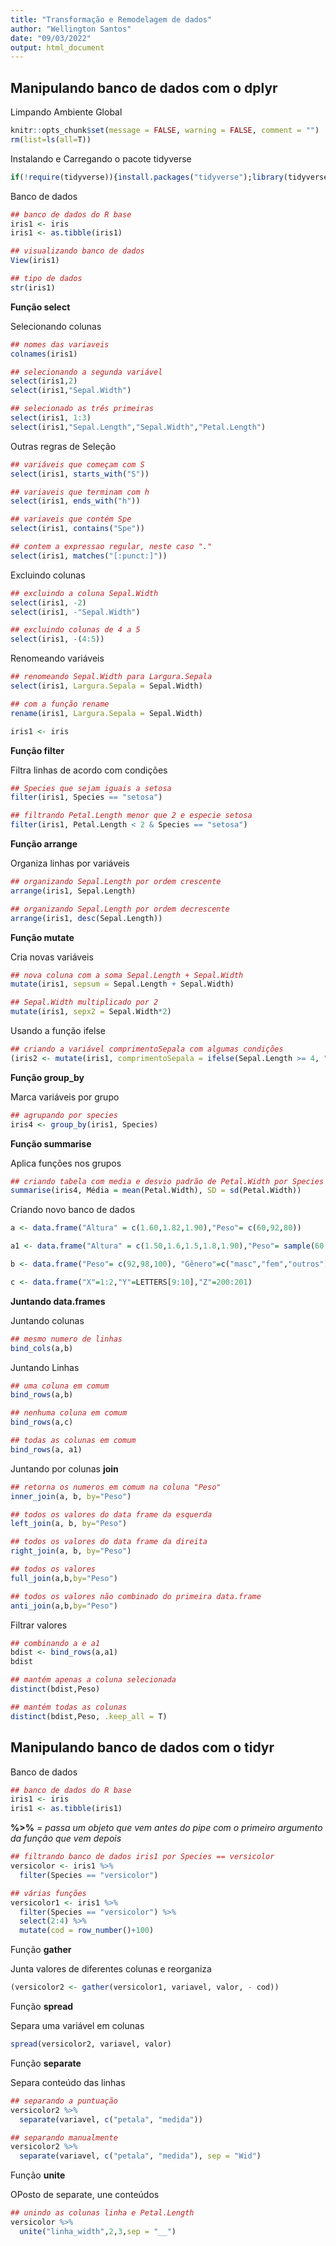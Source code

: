 ```yaml
---
title: "Transformação e Remodelagem de dados"
author: "Wellington Santos"
date: "09/03/2022"
output: html_document
---
```


## Manipulando banco de dados com o dplyr

Limpando Ambiente Global
```r
knitr::opts_chunk$set(message = FALSE, warning = FALSE, comment = "")
rm(list=ls(all=T))
```

Instalando e Carregando o pacote tidyverse
```r
if(!require(tidyverse)){install.packages("tidyverse");library(tidyverse)}
```

Banco de dados
```r
## banco de dados do R base
iris1 <- iris
iris1 <- as.tibble(iris1)

## visualizando banco de dados
View(iris1)

## tipo de dados
str(iris1)
```
**Função select** 

Selecionando colunas
```r
## nomes das variaveis
colnames(iris1)
```

```r
## selecionando a segunda variável
select(iris1,2)
select(iris1,"Sepal.Width")
```

```r

## selecionado as três primeiras
select(iris1, 1:3)
select(iris1,"Sepal.Length","Sepal.Width","Petal.Length")
```

Outras regras de Seleção
```r
## variáveis que começam com S
select(iris1, starts_with("S"))
```

```r
## variaveis que terminam com h
select(iris1, ends_with("h"))
```

```r
## variaveis que contém Spe
select(iris1, contains("Spe"))
```

```r
## contem a expressao regular, neste caso "."
select(iris1, matches("[:punct:]"))
```


Excluindo colunas

```r
## excluindo a coluna Sepal.Width
select(iris1, -2)
select(iris1, -"Sepal.Width")
```

```r
## excluindo colunas de 4 a 5
select(iris1, -(4:5))
```

Renomeando variáveis 

```r
## renomeando Sepal.Width para Largura.Sepala
select(iris1, Largura.Sepala = Sepal.Width)

## com a função rename
rename(iris1, Largura.Sepala = Sepal.Width)
```

```r
iris1 <- iris
```

**Função filter**

Filtra linhas de acordo com condições 

```r
## Species que sejam iguais a setosa
filter(iris1, Species == "setosa")
```

```r
## filtrando Petal.Length menor que 2 e especie setosa
filter(iris1, Petal.Length < 2 & Species == "setosa")
```

**Função arrange**

Organiza linhas por variáveis

```r
## organizando Sepal.Length por ordem crescente
arrange(iris1, Sepal.Length)
```
```r
## organizando Sepal.Length por ordem decrescente
arrange(iris1, desc(Sepal.Length))
```
**Função mutate**

Cria novas variáveis

```r
## nova coluna com a soma Sepal.Length + Sepal.Width
mutate(iris1, sepsum = Sepal.Length + Sepal.Width)
```
```r
## Sepal.Width multiplicado por 2
mutate(iris1, sepx2 = Sepal.Width*2)
```
Usando a função ifelse
```r
## criando a variável comprimentoSepala com algumas condições
(iris2 <- mutate(iris1, comprimentoSepala = ifelse(Sepal.Length >= 4, "Comprido", "Curto")))
```
**Função group_by**

Marca variáveis por grupo

```r
## agrupando por species
iris4 <- group_by(iris1, Species)
```

**Função summarise**

Aplica funções nos grupos

```r
## criando tabela com media e desvio padrão de Petal.Width por Species *usei a grpup_by para isso antes*
summarise(iris4, Média = mean(Petal.Width), SD = sd(Petal.Width))
```
Criando novo banco de dados

```r
a <- data.frame("Altura" = c(1.60,1.82,1.90),"Peso"= c(60,92,80))

a1 <- data.frame("Altura" = c(1.50,1.6,1.5,1.8,1.90),"Peso"= sample(60:92,5,replace=T))

b <- data.frame("Peso"= c(92,98,100), "Gênero"=c("masc","fem","outros"))

c <- data.frame("X"=1:2,"Y"=LETTERS[9:10],"Z"=200:201)
```

**Juntando data.frames**

Juntando colunas
```r
## mesmo numero de linhas
bind_cols(a,b)
```
Juntando Linhas

```r
## uma coluna em comum
bind_rows(a,b)
```
```r
## nenhuma coluna em comum
bind_rows(a,c)
```
```r
## todas as colunas em comum
bind_rows(a, a1)
```
Juntando por colunas **join**

```r
## retorna os numeros em comum na coluna "Peso"
inner_join(a, b, by="Peso")
```

```r
## todos os valores do data frame da esquerda
left_join(a, b, by="Peso")
```

```r
## todos os valores do data frame da direita
right_join(a, b, by="Peso")
```

```r
## todos os valores
full_join(a,b,by="Peso")
```

```r
## todos os valores não combinado do primeira data.frame
anti_join(a,b,by="Peso")
```
Filtrar valores 

```r
## combinando a e a1
bdist <- bind_rows(a,a1)
bdist
```
```r
## mantém apenas a coluna selecionada
distinct(bdist,Peso)
```
```r
## mantém todas as colunas
distinct(bdist,Peso, .keep_all = T)
```

## Manipulando banco de dados com o tidyr

Banco de dados
```r
## banco de dados do R base
iris1 <- iris
iris1 <- as.tibble(iris1)
```

**%>%** *= passa um objeto que vem antes do pipe com o primeiro argumento da função que vem depois*

```r
## filtrando banco de dados iris1 por Species == versicolor
versicolor <- iris1 %>% 
  filter(Species == "versicolor")
```

```r
## várias funções
versicolor1 <- iris1 %>% 
  filter(Species == "versicolor") %>% 
  select(2:4) %>% 
  mutate(cod = row_number()+100)
```

Função **gather**

Junta valores de diferentes colunas e reorganiza

```r
(versicolor2 <- gather(versicolor1, variavel, valor, - cod))
```
Função **spread**

Separa uma variável em colunas 

```r
spread(versicolor2, variavel, valor)
```
Função **separate**

Separa conteúdo das linhas

```r
## separando a puntuação
versicolor2 %>% 
  separate(variavel, c("petala", "medida"))
```
```r
## separando manualmente
versicolor2 %>% 
  separate(variavel, c("petala", "medida"), sep = "Wid")
```
Função **unite**

OPosto de separate, une conteúdos

```r
## unindo as colunas linha e Petal.Length
versicolor %>% 
  unite("linha_width",2,3,sep = "__")
```





